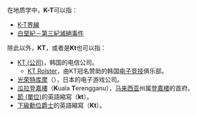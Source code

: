 在地质学中，'''K-T'''可以指：
* [[K-T界線|K-T界線]]
* [[白堊紀－第三紀滅絕事件|白堊紀－第三紀滅絕事件]]

除此以外，'''KT'''，或者是'''Kt'''也可以指：
* [[KT_(公司)|KT (公司)]]，韩国的电信公司。
** [[KT_Rolster|KT Rolster]]，由KT冠名赞助的韩国[[电子竞技|电子竞技]]俱乐部。
* [[光荣特库摩|光荣特库摩]]（{{Lang-en|Koei Tecmo}}），日本的电子游戏公司。
* [[瓜拉登嘉樓|瓜拉登嘉樓]]（'''K'''uala '''T'''erengganu），[[马来西亚|马来西亚]]州属[[登嘉楼|登嘉楼]]的首府。
* [[節_(單位)|節 (單位)]]的英語縮寫（'''kt'''）。
* [[下級勳位爵士|下級勳位爵士]]的英語縮寫（'''Kt'''）。

{{disambig|cat=二字拉丁字母縮寫消歧義}}